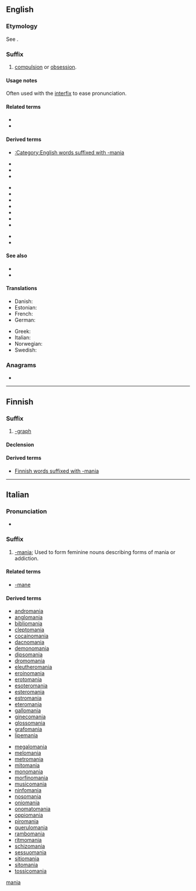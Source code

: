 {{also|mania|Mania|manía|mânià|mânia|-manía}}
==English==

===Etymology===
{{PIE root|en|men|id=think}}
See {{m|en|mania}}.

===Suffix===
{{head|en|suffixes}}

# [[compulsion]] or [[obsession]].

====Usage notes====
Often used with the [[interfix]] {{m|en|-o-}} to ease pronunciation.

====Related terms====
* {{l|en|-mane}}
* {{l|en|-maniac}}

====Derived terms====
* [[:Category:English words suffixed with -mania]]
{{rel-top3|Terms derived from "-mania"}}
* {{l|en|andromania}}
* {{l|en|anglomania}}
* {{l|en|aphrodisiomania}}
{{rel-mid3}}
* {{l|en|cacodemomania}}
* {{l|en|catapedamania}}
* {{l|en|cytheromania}}
* {{l|en|dacnomania}}
* {{l|en|enosimania}}
* {{l|en|onomamania}}
* {{l|en|parousiamania}}
{{rel-mid3}}
* {{l|en|phonomania}}
* {{l|en|sebastomania}}
{{rel-bottom}}

====See also====
* {{l|en|mania}}
* {{l|en|maniac}}

====Translations====
{{trans-top|indicating a compulsion or obsession}}
* Danish: {{t|da|-mani|c}}
* Estonian: {{t+|et|-maania}}
* French: {{t+|fr|-manie}}
* German: {{t+|de|-manie|f}}
{{trans-mid}}
* Greek: {{t+|el|-μανία}}
* Italian: {{t|it|-mania}}
* Norwegian: {{t|no|-mani|m}}
* Swedish: {{t|sv|-mani}}
{{trans-bottom}}

===Anagrams===
* {{anagrams|en|Amina|amain|amnia|anima}}

[[Category:English suffixes|mania]]

----

==Finnish==

===Suffix===
{{head|fi|suffix}}

# [[-graph]]

====Declension====
{{fi-decl-kulkija|-mani|a}}

====Derived terms====
* [[:Category:Finnish words suffixed with -mania|Finnish words suffixed with -mania]]

----

==Italian==

===Pronunciation===
* {{IPA|/maˈnia/|lang=it}}

===Suffix===
{{head|it|suffix}}

# [[#English|-mania]]; Used to form feminine nouns describing forms of mania or addiction.

====Related terms====
* [[-mane#Italian|-mane]]

====Derived terms====
{{rel-top}}
* [[andromania]]
* [[anglomania]]
* [[bibliomania]]
* [[cleptomania]]
* [[cocainomania]]
* [[dacnomania]]
* [[demonomania]]
* [[dipsomania]]
* [[dromomania]]
* [[eleutheromania]]
* [[eroinomania]]
* [[erotomania]]
* [[esoteromania]]
* [[esteromania]]
* [[estromania]]
* [[eteromania]]
* [[gallomania]]
* [[ginecomania]]
* [[glossomania]]
* [[grafomania]]
* [[lipemania]]
{{rel-mid}}
* [[megalomania]]
* [[melomania]]
* [[metromania]]
* [[mitomania]]
* [[monomania]]
* [[morfinomania]]
* [[musicomania]]
* [[ninfomania]]
* [[nosomania]]
* [[oniomania]]
* [[onomatomania]]
* [[oppiomania]]
* [[piromania]]
* [[querulomania]]
* [[rambomania]]
* [[ritmomania]]
* [[schizomania]]
* [[sessuomania]]
* [[sitiomania]]
* [[sitomania]]
* [[tossicomania]]
{{rel-bottom}}